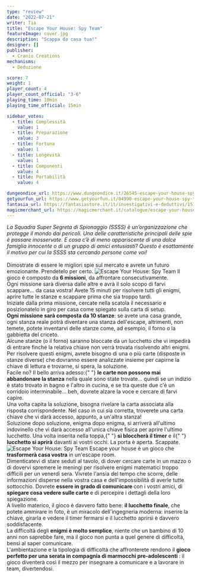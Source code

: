 ```yaml
---
type: "review"
date: "2022-07-21"
writer: Tia
title: "Escape Your House: Spy Team"
featureImage: cover.jpg
description: "Scappa da casa tua!"
designer: []
publisher:
  - Cranio Creations
mechanisms:
  - Deduzione

score: 7
weight: 1
player_count: 4
player_count_official: "3-6"
playing_time: 10min
playing_time_official: 15min

sidebar_votes:
  - title: Complessità
    value: 1
  - title: Preparazione
    value: 3
  - title: Fortuna
    value: 1
  - title: Longevità
    value: 1
  - title: Componenti
    value: 4
  - title: Portabilità
    value: 4

dungeondice_url: https://www.dungeondice.it/26545-escape-your-house-spy-team.html
getyourfun_url: https://www.getyourfun.it/04990-escape-your-house-spy-team-giochi-di-investigazione.html
fantasia_url: https://fantasiastore.it/it/investigativi-e-deduttivi/15142-escape-your-house-spy-team.html
magicmerchant_url: https://magicmerchant.it/catalogue/escape-your-house-spy-team-59912/
---
```


<Setting>
  <em>
    La Squadra Super Segreta di Spionaggio (SSSS) è un’organizzazione che
    protegge il mondo dai pericoli. Una delle caratteristiche principali delle
    spie è passare inosservate. E cosa c’è di meno appariscente di una dolce
    famiglia innocente o di un gruppo di amici entusiasti? Questo è esattamente
    il motivo per cui la SSSS sta cercando persone come voi!
  </em>
  <br />
  <br />
  Dimostrate di essere le migliori spie sul mercato e avrete un futuro emozionante.
  Prendetelo per certo.
</Setting>

<img src="./game1.jpg" alt="Escape Your House: Spy Team" />

<Rules>
  Il gioco è composto da <strong>6 missioni</strong>, da affrontare
  consecutivamente. <br />
  Ogni missione sarà diversa dalle altre e avrà il solo scopo di farvi scappare…
  da casa vostra! Avete 15 minuti per risolvere tutti gli enigmi, aprire tutte le
  stanze e scappare prima che sia troppo tardi.
  <br />
  Iniziate dalla prima missione, cercate nella scatola il necessario e posizionatelo
  in giro per casa come spiegato sulla carta di setup. <br />
  <strong>Ogni missione sarà composta da 10 stanze</strong>: se avete una casa
  grande, ogni stanza reale potrà diventare una stanza dell'escape, altrimenti,
  non temete, potete inventarvi delle stanze come, ad esempio, il forno o la
  gabbietta del criceto. <br />
  Alcune stanze (o il forno) saranno bloccate da un lucchetto che vi impedirà di
  entrare finché la relativa chiave non verrà trovata risolvendo altri enigmi. Per
  risolvere questi enigmi, avrete bisogno di una o più carte (disposte in stanze
  diverse) che dovranno essere analizzate insieme per capirne la chiave di lettura
  e trovarne, si spera, la soluzione. <br />
  Facile no? Il bello arriva adesso:{" "}
  <strong>le carte non possono mai abbandonare la stanza</strong> nella quale
  sono state trovate… quindi se un indizio è stato trovato in bagno e l'altro in
  cucina, e se tra queste due c'è un corridoio interminabile… beh, dovrete
  alzare la voce e cercare di farvi capire.
  <br />
  Una volta capita la soluzione, bisogna rivelare la carta associata alla
  risposta corrispondente. Nel caso in cui sia corretta, troverete una carta
  chiave che vi darà accesso, appunto, a un'altra stanza!
  <br />
  Soluzione dopo soluzione, enigma dopo enigma, si arriverà all'ultimo
  indovinello che vi darà accesso all'unica chiave fisica per aprire l'ultimo
  lucchetto. Una volta inserita nella toppa,{" "}
  <strong>si bloccherà il timer</strong> e il{" "}
  <strong>lucchetto si aprirà</strong> davanti ai vostri occhi. La porta è
  aperta. Scappate.
</Rules>

<img src="./game2.jpg" alt="Escape Your House: Spy Team" />

<Feedback>
  Escape your house è un gioco che <strong>trasformerà casa vostra</strong> in
  un'escape room. <br />
  Dimenticatevi di stare seduti al tavolo, di dover cercare carte in un mazzo o di
  dovervi spremere le meningi per risolvere enigmi matematici troppo difficili per
  un venerdì sera. Vivrete l'ansia del tempo che scorre, delle informazioni disperse
  nella vostra casa e dell'impossibilità di averle tutte sottocchio. Dovrete <strong>
    essere in grado di comunicare
  </strong> con i vostri amici, di <strong>
    spiegare cosa vedere sulle carte
  </strong> e di percepire i dettagli della loro spiegazione. <br />A livello materico,
  il gioco è davvero fatto bene: <strong>il lucchetto finale</strong>, che potete
  ammirare in foto, è un miracolo dell'ingegneria moderna: inserire la chiave, girarla
  e vedere il timer fermarsi e il lucchetto aprirsi è davvero soddisfacente.
  <br />
  La difficoltà degli <strong>enigmi è molto semplice</strong>, niente che un bambino
  di 10 anni non saprebbe fare, ma il gioco non punta a quel genere di difficoltà,
  bensì al saper comunicare.
  <br />
  L'ambientazione e la tipologia di difficoltà che affronterete rendono il <strong>
    gioco perfetto per una serata in compagnia di marmocchi pre-adolescenti
  </strong>: il gioco diventerà così il mezzo per insegnare a comunicare e a lavorare
  in team, divertendosi.
</Feedback>

<Instagram id="CgRWXKjDsT5" />

<RandomLink
  title="Escape Your House: Spy Team"
  link="https://www.craniocreations.it/prodotto/escape-your-house/"
/>
